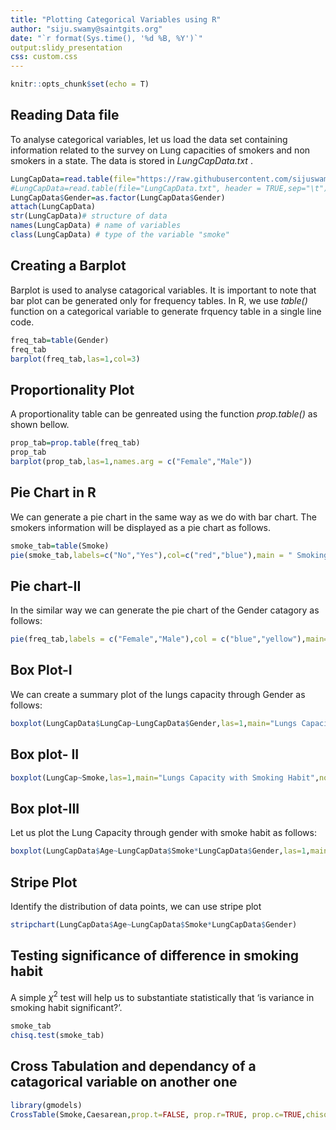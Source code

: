 ---
title: "Plotting Categorical Variables using R"
author: "siju.swamy@saintgits.org"
date: "`r format(Sys.time(), '%d %B, %Y')`"
output:slidy_presentation
css: custom.css
---

```{r setup, include=FALSE}
knitr::opts_chunk$set(echo = T)
```
## Reading Data file

To analyse categorical variables, let us load the data set containing information related to the survey on Lung capacities of smokers and non smokers in a state. The data is stored in *LungCapData.txt* .

```{r, loading LungCapData.txt}
LungCapData=read.table(file="https://raw.githubusercontent.com/sijuswamy/Data-Analytics-using-R/main/LungCapData.txt", header = TRUE,sep="\t")
#LungCapData=read.table(file="LungCapData.txt", header = TRUE,sep="\t")
LungCapData$Gender=as.factor(LungCapData$Gender)
attach(LungCapData)
str(LungCapData)# structure of data
names(LungCapData) # name of variables
class(LungCapData) # type of the variable "smoke"
```

## Creating a Barplot

Barplot is used to analyse catagorical variables. It is important to note that bar plot can be generated only for frequency tables. In R, we use *table()* function on a categorical variable to generate frquency table in a single line code.

```{r, bar plot}
freq_tab=table(Gender)
freq_tab
barplot(freq_tab,las=1,col=3)
```

## Proportionality Plot

A proportionality table can be genreated using the function *prop.table()* as shown bellow.

```{r, proportionality table}
prop_tab=prop.table(freq_tab)
prop_tab
barplot(prop_tab,las=1,names.arg = c("Female","Male"))
```


## Pie Chart in R

We can generate a pie chart in the same way as we do with bar chart. The smokers information will be displayed as a pie chart as follows.

```{r}
smoke_tab=table(Smoke)
pie(smoke_tab,labels=c("No","Yes"),col=c("red","blue"),main = " Smoking habit")
```

## Pie chart-II

In the similar way we can generate the pie chart of the Gender catagory as follows:
```{r}
pie(freq_tab,labels = c("Female","Male"),col = c("blue","yellow"),main="Gender distribution in the Data")
```

## Box Plot-I

We can create a summary plot of the lungs capacity through Gender as follows:

```{r}
boxplot(LungCapData$LungCap~LungCapData$Gender,las=1,main="Lungs Capacity with Gender",notch=T)
```

## Box plot- II

```{r}
boxplot(LungCap~Smoke,las=1,main="Lungs Capacity with Smoking Habit",notch=T)
```

## Box plot-III

Let us plot the Lung Capacity through gender with smoke habit as follows:

```{r}
boxplot(LungCapData$Age~LungCapData$Smoke*LungCapData$Gender,las=1,main="Lungs Capacity with  Gender and Smoking Habit",notch=T)
```
## Stripe Plot

Identify the distribution of data points, we can use stripe plot

```{r}
stripchart(LungCapData$Age~LungCapData$Smoke*LungCapData$Gender)
```


## Testing significance of difference in smoking habit

A simple $\chi^2$ test will help us to substantiate statistically that 'is variance in smoking habit  significant?'.

```{r}
smoke_tab
chisq.test(smoke_tab)
```

## Cross Tabulation and dependancy of a catagorical variable on another one

```{r}
library(gmodels)
CrossTable(Smoke,Caesarean,prop.t=FALSE, prop.r=TRUE, prop.c=TRUE,chisq = TRUE,format = "SPSS")
```

